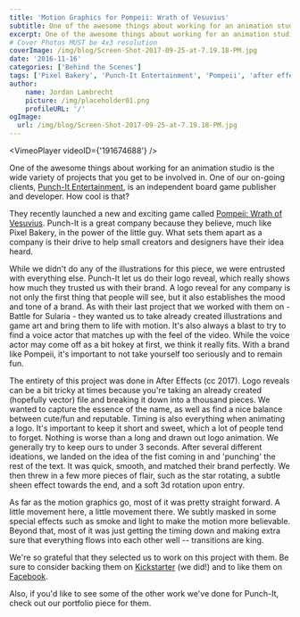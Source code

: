 ```yaml
---
title: 'Motion Graphics for Pompeii: Wrath of Vesuvius'
subtitle: One of the awesome things about working for an animation studio is the wide variety of projects that you get to be involved in.   
excerpt: One of the awesome things about working for an animation studio is the wide variety of projects that you get to be involved in. 
# Cover Photos MUST be 4x3 resolution
coverImage: /img/blog/Screen-Shot-2017-09-25-at-7.19.18-PM.jpg
date: '2016-11-16'
categories: ['Behind the Scenes']
tags: ['Pixel Bakery', 'Punch-It Entertainment', 'Pompeii', 'after effects']
author:
    name: Jordan Lambrecht
    picture: /img/placeholder01.png
    profileURL: '/'
ogImage:
  url: /img/blog/Screen-Shot-2017-09-25-at-7.19.18-PM.jpg
---
```

<VimeoPlayer videoID={'191674688'} />

One of the awesome things about working for an animation studio is the wide variety of projects that you get to be involved in. One of our on-going clients, [Punch-It Entertainment](http://punchitent.com/), is an independent board game publisher and developer. How cool is that?

They recently launched a new and exciting game called [Pompeii: Wrath of Vesuvius](https://www.kickstarter.com/projects/punchitent/pompeii-wrath-of-vesuvius). Punch-It is a great company because they believe, much like Pixel Bakery, in the power of the little guy. What sets them apart as a company is their drive to help small creators and designers have their idea heard.

While we didn't do any of the illustrations for this piece, we were entrusted with everything else. Punch-It let us do their logo reveal, which really shows how much they trusted us with their brand. A logo reveal for any company is not only the first thing that people will see, but it also establishes the mood and tone of a brand. As with their last project that we worked with them on - Battle for Sularia - they wanted us to take already created illustrations and game art and bring them to life with motion. It's also always a blast to try to find a voice actor that matches up with the feel of the video. While the voice actor may come off as a bit hokey at first, we think it really fits. With a brand like Pompeii, it's important to not take yourself too seriously and to remain fun.

The entirety of this project was done in After Effects (cc 2017). Logo reveals can be a bit tricky at times because you're taking an already created (hopefully vector) file and breaking it down into a thousand pieces. We wanted to capture the essence of the name, as well as find a nice balance between cute/fun and reputable. Timing is also everything when animating a logo. It's important to keep it short and sweet, which a lot of people tend to forget. Nothing is worse than a long and drawn out logo animation. We generally try to keep ours to under 3 seconds. After several different ideations, we landed on the idea of the fist coming in and 'punching' the rest of the text. It was quick, smooth, and matched their brand perfectly. We then threw in a few more pieces of flair, such as the star rotating, a subtle sheen effect towards the end, and a soft 3d rotation upon entry.

As far as the motion graphics go, most of it was pretty straight forward. A little movement here, a little movement there. We subtly masked in some special effects such as smoke and light to make the motion more believable. Beyond that, most of it was just getting the timing down and making extra sure that everything flows into each other well -- transitions are king.

We're so grateful that they selected us to work on this project with them. Be sure to consider backing them on [Kickstarter](https://www.kickstarter.com/projects/punchitent/pompeii-wrath-of-vesuvius) (we did!) and to like them on [Facebook](https://www.facebook.com/punchitentertainment/).

Also, if you'd like to see some of the other work we've done for Punch-It, check out our portfolio piece for them.